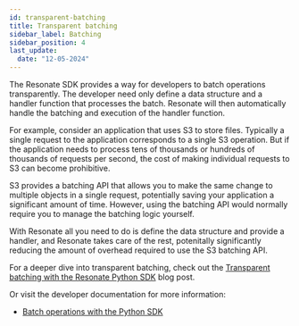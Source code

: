 ```yaml
---
id: transparent-batching
title: Transparent batching
sidebar_label: Batching
sidebar_position: 4
last_update:
  date: "12-05-2024"
---
```


The Resonate SDK provides a way for developers to batch operations transparently.
The developer need only define a data structure and a handler function that processes the batch.
Resonate will then automatically handle the batching and execution of the handler function.

For example, consider an application that uses S3 to store files.
Typically a single request to the application corresponds to a single S3 operation.
But if the application needs to process tens of thousands or hundreds of thousands of requests per second, the cost of making individual requests to S3 can become prohibitive.

S3 provides a batching API that allows you to make the same change to multiple objects in a single request, potentially saving your application a significant amount of time.
However, using the batching API would normally require you to manage the batching logic yourself.

With Resonate all you need to do is define the data structure and provide a handler, and Resonate takes care of the rest, potenitally significantly reducing the amount of overhead required to use the S3 batching API.

For a deeper dive into transparent batching, check out the [Transparent batching with the Resonate Python SDK](https://blog.resonatehq.io/transparent-batching-with-the-resonate-python-sdk) blog post.

Or visit the developer documentation for more information:

- [Batch operations with the Python SDK](/develop/python#batch-operations)
